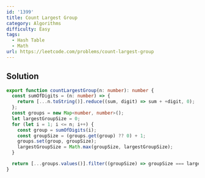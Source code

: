 ```yaml
---
id: '1399'
title: Count Largest Group
category: Algorithms
difficulty: Easy
tags:
  - Hash Table
  - Math
url: https://leetcode.com/problems/count-largest-group
---
```


## Solution

```typescript showLineNumbers
export function countLargestGroup(n: number): number {
  const sumOfDigits = (n: number) => {
    return [...n.toString()].reduce((sum, digit) => sum + +digit, 0);
  };
  const groups = new Map<number, number>();
  let largestGroupSize = 0;
  for (let i = 1; i <= n; i++) {
    const group = sumOfDigits(i);
    const groupSize = (groups.get(group) ?? 0) + 1;
    groups.set(group, groupSize);
    largestGroupSize = Math.max(groupSize, largestGroupSize);
  }

  return [...groups.values()].filter((groupSize) => groupSize === largestGroupSize).length;
}
```
